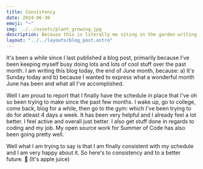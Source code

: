 ```yaml
---
title: Consistency
date: 2024-06-30
emoji: "~"
img: ../../assets/plant_growing.jpg
description: Because this is literally me siting in the garden writing 
layout: "../../layouts/blog_post.astro"
---
```


It's been a while since I last published a blog post, primarily because I've been keeping myself
busy doing lots and lots of cool stuff over the past month.
I am writing this blog today, the end of June month, because: a) It's Sunday today and b) because I wanted
to express what a wonderful month June has been and what all I've accomplished.

Well I am proud to report that I finally have the schedule in place that I've oh so been trying to make since the past few months.
I wake up, go to college, come back, blog for a while, then go to the gym: which I've been trying to do for atleast 4 days a week.
It has been very helpful and I already feel a lot better. I feel active and overall just better.
I also get stuff done in regards to coding and my job.
My open source work for Summer of Code has also been going pretty well.

Well what I am trying to say is that I am finally consistent with my schedule and I am very happy about it.
So here's to consistency and to a better future. 🥂 (It's apple juice)
